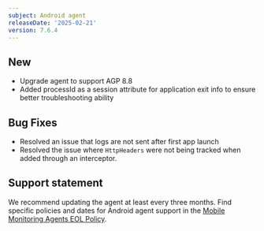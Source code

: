 ```yaml
---
subject: Android agent
releaseDate: '2025-02-21'
version: 7.6.4
---
```



## New 
- Upgrade agent to support AGP 8.8
- Added processId as a session attribute for application exit info to ensure better troubleshooting ability

## Bug Fixes
- Resolved an issue that logs are not sent after first app launch
- Resolved the issue where `HttpHeaders` were not being tracked when added through an interceptor.


## Support statement

We recommend updating the agent at least every three months. Find specific policies and dates for Android agent support in the [Mobile Monitoring Agents EOL Policy](/docs/mobile-monitoring/new-relic-mobile/get-started/mobile-agents-eol-policy/#android-eol).
